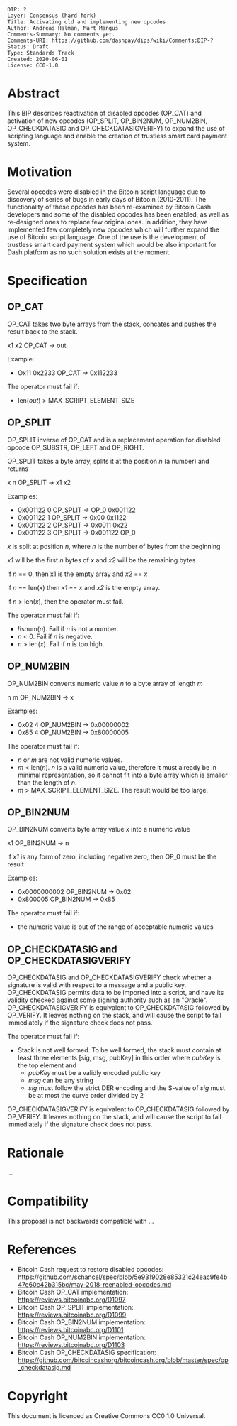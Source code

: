 <pre>
DIP: ?
Layer: Consensus (hard fork)
Title: Activating old and implementing new opcodes
Author: Andreas Halman, Mart Mangus
Comments-Summary: No comments yet.
Comments-URI: https://github.com/dashpay/dips/wiki/Comments:DIP-?
Status: Draft
Type: Standards Track
Created: 2020-06-01
License: CC0-1.0
</pre>

= Abstract =
<!-- A short (~200 word) description of the technical issue being addressed -->

This BIP describes reactivation of disabled opcodes (OP_CAT) and activation of new opcodes (OP_SPLIT, OP_BIN2NUM, OP_NUM2BIN, OP_CHECKDATASIG and OP_CHECKDATASIGVERIFY) to expand the use of scripting language and enable the creation of trustless smart card payment system.


= Motivation =
<!-- The motivation is critical for BIPs that want to change the Bitcoin protocol. It should clearly explain why the existing protocol is inadequate to address the problem that the BIP solves -->

Several opcodes were disabled in the Bitcoin script language due to discovery of series of bugs in early days of Bitcoin (2010-2011). The functionality of these opcodes has been re-examined by Bitcoin Cash developers and some of the disabled opcodes has been enabled, as well as re-designed ones to replace few original ones. In addition, they have implemented few completely new opcodes which will further expand the use of Bitcoin script language. One of the use is the development of trustless smart card payment system which would be also important for Dash platform as no such solution exists at the moment.


= Specification =
<!-- The technical specification should describe the syntax and semantics of any new feature. The specification should be detailed enough to allow competing, interoperable implementations for any of the current Bitcoin platforms -->
<!-- OP_CAT, OP_SPLIT, OP_BIN2NUM and OP_NUM2BIN TEXT COPIED FROM: https://github.com/schancel/spec/blob/5e9319028e85321c24eac9fe4b47e60c42b315bc/may-2018-reenabled-opcodes.md -->

== OP_CAT ==
OP_CAT takes two byte arrays from the stack, concates and pushes the result back to the stack.


x1 x2 OP_CAT → out


Example:
* Ox11 0x2233 OP_CAT → 0x112233

The operator must fail if:
* len(''out'') > MAX_SCRIPT_ELEMENT_SIZE


== OP_SPLIT ==
OP_SPLIT inverse of OP_CAT and is a replacement operation for disabled opcode OP_SUBSTR, OP_LEFT and OP_RIGHT.

OP_SPLIT takes a byte array, splits it at the position ''n'' (a number) and returns 


x n OP_SPLIT → x1 x2


Examples:
* 0x001122 0 OP_SPLIT → OP_0 0x001122
* 0x001122 1 OP_SPLIT → 0x00 0x1122
* 0x001122 2 OP_SPLIT → 0x0011 0x22
* 0x001122 3 OP_SPLIT → 0x001122 OP_0


''x'' is split at position ''n'', where ''n'' is the number of bytes from the beginning

''x1'' will be the first ''n'' bytes of ''x'' and ''x2'' will be the remaining bytes

if ''n'' == 0, then x1 is the empty array and ''x2'' == ''x''

if ''n'' == len(''x'') then ''x1'' == ''x'' and ''x2'' is the empty array.

if ''n'' > len(''x''), then the operator must fail.


The operator must fail if:
* !isnum(''n''). Fail if ''n'' is not a number.
* ''n'' < 0. Fail if ''n'' is negative.
* ''n'' > len(''x''). Fail if ''n'' is too high.


== OP_NUM2BIN ==
OP_NUM2BIN converts numeric value ''n'' to a byte array of length ''m''

n m OP_NUM2BIN → x

Examples:
* 0x02 4 OP_NUM2BIN → 0x00000002
* 0x85 4 OP_NUM2BIN → 0x80000005


The operator must fail if:
* ''n'' or ''m'' are not valid numeric values.
* ''m'' < len(''n''). ''n'' is a valid numeric value, therefore it must already be in minimal representation, so it cannot fit into a byte array which is smaller than the length of ''n''.
* ''m'' > MAX_SCRIPT_ELEMENT_SIZE. The result would be too large.


== OP_BIN2NUM ==
OP_BIN2NUM converts byte array value ''x'' into a numeric value

x1 OP_BIN2NUM → n

if ''x1'' is any form of zero, including negative zero, then OP_0 must be the result

Examples:
* 0x0000000002 OP_BIN2NUM → 0x02
* 0x800005 OP_BIN2NUM → 0x85

The operator must fail if:
* the numeric value is out of the range of acceptable numeric values


== OP_CHECKDATASIG and OP_CHECKDATASIGVERIFY ==
OP_CHECKDATASIG and OP_CHECKDATASIGVERIFY check whether a signature is valid with respect to a message and a public key. OP_CHECKDATASIG permits data to be imported into a script, and have its validity checked against some signing authority such as an "Oracle". OP_CHECKDATASIGVERIFY is equivalent to OP_CHECKDATASIG followed by OP_VERIFY. It leaves nothing on the stack, and will cause the script to fail immediately if the signature check does not pass.

The operator must fail if:
* Stack is not well formed. To be well formed, the stack must contain at least three elements [sig, msg, pubKey] in this order where ''pubKey'' is the top element and
** ''pubKey'' must be a validly encoded public key
** ''msg'' can be any string
** ''sig'' must follow the strict DER encoding and the S-value of ''sig'' must be at most the curve order divided by 2


OP_CHECKDATASIGVERIFY is equivalent to OP_CHECKDATASIG followed by OP_VERIFY. It leaves nothing on the stack, and will cause the script to fail immediately if the signature check does not pass.

= Rationale =
<!-- The rationale fleshes out the specification by describing what motivated the design and why particular design decisions were made. It should describe alternate designs that were considered and related work. The rationale should provide evidence of consensus within the community and discuss important objections or concerns raised during discussion -->

...

= Compatibility =
<!-- All BIPs that introduce backwards incompatibilities must include a section describing these incompatibilities and their severity. The BIP must explain how the author proposes to deal with these incompatibilities -->

This proposal is not backwards compatible with ...


= References =
<!-- The reference implementation must be completed before any BIP is given status "Final", but it need not be completed before the BIP is accepted. It is better to finish the specification and rationale first and reach consensus on it before writing code. The final implementation must include test code and documentation appropriate for the Bitcoin protocol -->

* Bitcoin Cash request to restore disabled opcodes: https://github.com/schancel/spec/blob/5e9319028e85321c24eac9fe4b47e60c42b315bc/may-2018-reenabled-opcodes.md
* Bitcoin Cash OP_CAT implementation: https://reviews.bitcoinabc.org/D1097
* Bitcoin Cash OP_SPLIT implementation: https://reviews.bitcoinabc.org/D1099
* Bitcoin Cash OP_BIN2NUM implementation: https://reviews.bitcoinabc.org/D1101
* Bitcoin Cash OP_NUM2BIN implementation: https://reviews.bitcoinabc.org/D1103
* Bitcoin Cash OP_CHECKDATASIG specification: https://github.com/bitcoincashorg/bitcoincash.org/blob/master/spec/op_checkdatasig.md

= Copyright =
<!-- The BIP must be explicitly licensed under acceptable copyright terms -->
This document is licenced as Creative Commons CC0 1.0 Universal.
